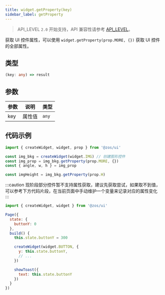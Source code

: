 ```yaml
---
title: widget.getProperty(key)
sidebar_label: getProperty
---
```


> API_LEVEL `2.0` 开始支持，API 兼容性请参考 [API_LEVEL](../../../../guides/framework/device/compatibility.md)。

获取 UI 控件属性，可以使用 `widget.getProperty(prop.MORE, {})` 获取 UI 控件的全部属性。

## 类型

```ts
(key: any) => result
```

## 参数

| 参数 | 说明   | 类型  |
| ---- | ------ | ----- |
| key  | 属性值 | `any` |

## 代码示例

```js
import { createWidget, widget, prop } from '@zos/ui'

const img_bkg = createWidget(widget.IMG) // 创建图形控件
const img_prop = img_bkg.getProperty(prop.MORE, {})
const { angle, w, h } = img_prop

const imgHeight = img_bkg.getProperty(prop.H)
```

:::caution
现阶段部分控件暂不支持属性获取，建议先获取尝试，如果取不到值，可以参考下方代码片段，在当前页面中手动维护一个变量来记录对应的属性变化
:::

```js
import { createWidget, widget } from '@zos/ui'

Page({
  state: {
    buttonY: 0
  },
  build() {
    this.state.buttonY = 300

    createWidget(widget.BUTTON, {
      y: this.state.buttonY,
      // ...
    })

    showToast({
      text: this.state.buttonY
    })
  }
})
```
